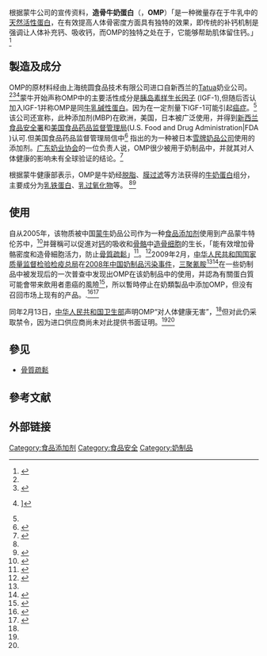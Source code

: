 {{POV |time=2009-03-09T16:22:13+00:00 }}<!--最引人注目的首段只提及蒙牛的宣传资料难逃非中立之嫌-->
根据蒙牛公司的宣传资料，'''造骨牛奶蛋白'''（{{lang|en|Osteoblasts Milk Protein}}，'''OMP'''）「是一种微量存在于牛乳中的[[天然活性蛋白|天然活性蛋白]]，在有效提高人体骨密度方面具有独特的效果，即传统的补钙机制是强调让人体补充钙、吸收钙，而OMP的独特之处在于，它能够帮助肌体留住钙。」<ref>{{cite news|url=http://www.chinavalue.net/wiki/showcontent.aspx?titleid=262376|title=造骨牛奶蛋白|date=2009-03-07|accessdate=2009-03-01|archive-date=2019-09-17|archive-url=https://web.archive.org/web/20190917201123/http://www.chinavalue.net/wiki/showcontent.aspx?titleid=262376|dead-url=no}}</ref>

==製造及成分==
OMP的原材料经由上海统圆食品技术有限公司进口自新西兰的[[Tatua|Tatua]]奶业公司。<ref name="Wei" /><ref name="stuff">{{cite news|url=http://www.stuff.co.nz/national/farming/1398343/Another-NZ-dairy-firm-in-China-milk-probe|title=Another NZ dairy firm in China milk probe|date=2009-03-05|work=stuff.co.nz|publisher=[[Fairfax_New_Zealand|Fairfax New Zealand]] / [[NZPA|NZPA]]|accessdate=2009-03-06|archive-date=2013-01-12|archive-url=https://archive.is/20130112041610/http://www.stuff.co.nz/national/farming/1398343/Another-NZ-dairy-firm-in-China-milk-probe|dead-url=yes}}</ref><ref name="caijing1">{{cite news|url=http://magazine.caijing.com.cn/templates/inc/chargecontent2.jsp?id=110075606&time=2009-03-02&cl=106|title=蒙牛OMP是怎样炼成的？|3=李虎军|coauthors=王姗姗,刘京京,赵何娟|date=2009-03-04|work=[[财经|财经]]|accessdate=2009-03-06|archive-date=2011-10-06|archive-url=https://web.archive.org/web/20111006161518/http://magazine.caijing.com.cn/templates/inc/chargecontent2.jsp?id=110075606&time=2009-03-02&cl=106|dead-url=no}}]</ref>蒙牛开始声称OMP中的主要活性成分是[[Insulin-like_growth_factor_1|胰岛素样生长因子]] (IGF-1),但随后否认加入IGF-1并称OMP是同[[Milk_Basic_Protein_(MBP)|牛乳碱性蛋白]]。因为在一定剂量下IGF-1可能引起[[癌症|癌症]]。<ref name="caijing1" />该公司还宣称，此种添加剂(MBP)在欧洲，美国，日本被广泛使用，并得到[[New_Zealand_Food_Safety_Authority|新西兰食品安全署]]和[[美国食品药品监督管理局|美国食品药品监督管理局]](U.S. Food and Drug Administration|FDA )认可.但美国食品药品监督管理局信中<ref name="GRAS">{{cite web|url=http://www.cfsan.fda.gov/~rdb/opa-g196.html|title=Agency Response Letter GRAS Notice No. GRN 000196|last=Tarantino|first=Laura M.|date=2006-09-01|publisher=FDA - CFSAN/Office of Food Additive Safety|accessdate=2009-03-06|deadurl=yes|archiveurl=https://web.archive.org/web/20090117080848/http://www.cfsan.fda.gov/~rdb/opa-g196.html|archivedate=2009-01-17}}</ref> 指出的为一种被日本[[Snow_Brand_Milk_Products_Company|雪牌奶品公司]]使用的添加剂。[[广东奶业协会|广东奶业协会]]的一位负责人说，OMP很少被用于奶制品中，并就其对人体健康的影响未有全球验证的结论。<ref name="caijing2">{{cite news|url=http://english.caijing.com.cn/2009-02-20/110072112.html|title=U.S. FDA Denies It Approved Mengniu Additive|last=Li|first=Hujun|date=2009-02-20|work=[[Caijing|Caijing]] Online|accessdate=2009-03-06|archive-url=https://web.archive.org/web/20090728045519/http://english.caijing.com.cn/2009-02-20/110072112.html|archive-date=2009-07-28|dead-url=yes}}</ref>

根据蒙牛健康部表示，OMP是牛奶经[[脱脂|脱脂]]、[[膜过滤|膜过滤]]等方法获得的[[牛奶蛋白|牛奶蛋白]]组分，主要成分为[[乳铁蛋白|乳铁蛋白]]、[[乳过氧化物|乳过氧化物]]等。 <ref name="caijing1" /><ref>{{cite press release|title=立法会十一题：含有造骨牛奶蛋白及胰岛素样生长因子１的牛奶产品|url=http://sc.info.gov.hk/gb/www.info.gov.hk/gia/general/200903/04/P200903040153.htm|publisher=新闻公报|date=2009-03-04|accessdate=2009-03-06}}{{dead link|date=2018年4月 |bot=InternetArchiveBot |fix-attempted=yes }}</ref>

==使用==
自从2005年，该物质被中国[[蒙牛|蒙牛]]奶品公司作为一种[[食品添加剂|食品添加剂]]使用到产品蒙牛特伦苏中，<ref name="hindu">{{cite news|url=http://www.hindu.com/thehindu/holnus/099200903021022.htm|title=Health official says milk additive OMP safe but not legal|date=2009-03-02|work=[[The_Hindu|The Hindu]] via [[Xinhua|Xinhua]]|accessdate=2009-03-06|archive-date=2012-11-03|archive-url=https://web.archive.org/web/20121103235820/http://www.hindu.com/thehindu/holnus/099200903021022.htm|dead-url=no}}</ref>并聲稱可以促進对[[钙|钙]]的吸收和[[骨骼|骨骼]]中[[造骨细胞|造骨细胞]]的生长，「能有效增加骨骼密度和造骨細胞活力，防止[[骨質疏鬆|骨質疏鬆]]」<ref>{{cite news|url=http://news.sina.com/ch/phoenixtv/102-101-101-102/2009-02-13/03073634580.html|title=特崙蘇OMP：強化骨骼的力量|publisher=鳳凰衛視|date=2009-02-13|accessdate=2009-02-14|archive-date=2016-03-04|archive-url=https://web.archive.org/web/20160304104345/http://news.sina.com/ch/phoenixtv/102-101-101-102/2009-02-13/03073634580.html|dead-url=no}}</ref>。<ref name="Ang">{{cite news|url=http://www.washingtontimes.com/news/2009/feb/12/china-milk-investigation/|title=China milk investigation|last=Ang|first=Audra|date=2009-02-12|work=[[The_Washington_Times|The Washington Times]] / [[Associated_Press|AP]]|accessdate=2009-03-06|archive-date=2016-03-04|archive-url=https://web.archive.org/web/20160304134053/http://www.washingtontimes.com/news/2009/feb/12/china-milk-investigation/|dead-url=no}}</ref>2009年2月，[[中华人民共和国国家质量监督检验检疫总局|中华人民共和国国家质量监督检验检疫总局]]在[[2008年中国奶制品污染事件|2008年中国奶制品污染事件]]，[[melamine|三聚氰胺]]<ref name="Ang" /><ref name="Wei">{{cite news|url=http://www.forbes.com/feeds/afx/2009/02/11/afx6037577.html|title=China says probing two firms on milk products|last=Wei|first=Michael|coauthors=Lucy Hornby, Ben Blanchard, ed. Jerry Norton|date=2009-02-11|work=[[Forbes|Forbes]] / [[Reuters|Reuters]]|accessdate=2009-03-06|archive-date=2020-01-26|archive-url=https://web.archive.org/web/20200126112755/https://www.forbes.com/feeds/afx/2009/02/11/afx6037577.html|dead-url=no}}</ref>在一些奶制品中被发现后的一次普查中发现出OMP在该奶制品中的使用，并認為有關蛋白質可能會带来飲用者患癌的風險<ref>{{cite news|url=http://news.sina.com.hk/cgi-bin/nw/show.cgi/440/3/1/1033340/1.html|title=蒙牛OMP安全成疑禁添加|publisher=明報|date=2009-02-12|accessdate=2009-02-14|archive-url=https://web.archive.org/web/20090216123747/http://news.sina.com.hk/cgi-bin/nw/show.cgi/440/3/1/1033340/1.html|archive-date=2009-02-16|dead-url=yes}}</ref>，所以暫時停止在奶類製品中添加OMP，但没有召回市场上现有的产品。.<ref name="chinacsr">{{cite news|url=http://www.chinacsr.com/en/2009/02/16/4478-mengniu-asked-not-to-add-omp-to-milk-deluxe/|title=Mengniu Asked Not To Add OMP To Milk Deluxe|date=2009-02-16|work=chinacsr.com|publisher=BDL Media Ltd.|accessdate=2009-03-06|archive-url=https://web.archive.org/web/20160915053219/http://www.chinacsr.com/en/2009/02/16/4478-mengniu-asked-not-to-add-omp-to-milk-deluxe/|archive-date=2016-09-15|dead-url=yes}}</ref><ref name="Guodong">{{cite news|url=http://news.xinhuanet.com/english/2009-02/14/content_10819644.htm|title=Mengniu milk additive not harmful to health, MOH says|author=DU Guodong (ed.)|date=2009-02-14|work=[[Xinhua_News_Agency|Xinhua News Agency]]|accessdate=2009-03-06|deadurl=yes|archiveurl=https://web.archive.org/web/20090217081845/http://news.xinhuanet.com/english/2009-02/14/content_10819644.htm|archivedate=2009-02-17}}</ref> 

同年2月13日，[[中华人民共和国卫生部|中华人民共和国卫生部]]声明OMP“对人体健康无害”，<ref name="Guodong" />但对此仍采取禁令，因为进口供应商尚未对此提供书面证明。<ref name="caijing2" /><ref name="hindu" />

== 參见 ==
* [[骨質疏鬆|骨質疏鬆]]

== 參考文献 ==
{{reflist}}

== 外部链接 ==
{{Wikinews|Category:中国食物安全问题}}

[[Category:食品添加剂|Category:食品添加剂]]

[[Category:食品安全|Category:食品安全]]
[[Category:奶制品|Category:奶制品]]